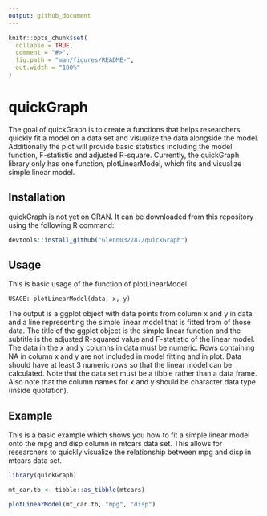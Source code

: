 ```yaml
---
output: github_document
---
```


<!-- README.md is generated from README.Rmd. Please edit that file -->

```r
knitr::opts_chunk$set(
  collapse = TRUE,
  comment = "#>",
  fig.path = "man/figures/README-",
  out.width = "100%"
)
```

# quickGraph

<!-- badges: start -->
<!-- badges: end -->

The goal of quickGraph is to create a functions that helps researchers 
quickly fit a model on a data set and visualize the data alongside the model. 
Additionally the plot will provide basic statistics including the model function, 
F-statistic and adjusted R-square. Currently, the quickGraph library only has 
one function, plotLinearModel, which fits and visualize simple linear model. 

## Installation

quickGraph is not yet on CRAN. It can be downloaded from this repository using 
the following R command: 

``` r
devtools::install_github("Glenn032787/quickGraph")
```

## Usage

This is basic usage of the function of plotLinearModel.

```
USAGE: plotLinearModel(data, x, y)
```
The output is a ggplot object with data points from column x and y in data and a line representing the simple linear model that is fitted from of those data. The title of the ggplot object is the simple linear function and the subtitle is the adjusted R-squared value and F-statistic of the linear model. The data in the x and y columns in data must be numeric. Rows containing NA in column x and y are not included in model fitting and in plot. Data should have at least 3 numeric rows so that the linear model can be calculated. Note that the data set must be a tibble rather than a data frame. Also note that the column names for x and y should be character data type (inside quotation). 

## Example

This is a basic example which shows you how to fit a simple linear model onto the
mpg and disp column in mtcars data set. This allows for researchers to quickly 
visualize the relationship between mpg and disp in mtcars data set. 

```r
library(quickGraph)

mt_car.tb <- tibble::as_tibble(mtcars)

plotLinearModel(mt_car.tb, "mpg", "disp")
```
